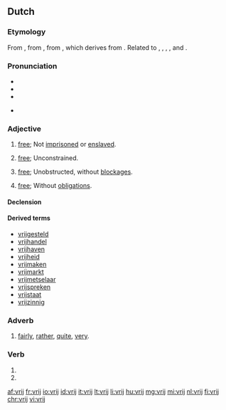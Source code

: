 ==Dutch==

===Etymology===
From {{inh|nl|dum|vri}}, from {{inh|nl|odt|*frī}}, from {{etyl|gem-pro|nl}} {{m|gem-pro|*frijaz}}, which derives from {{etyl|ine-pro|nl}} {{m|ine-pro|*prey-||to be fond of}}. Related to {{term|vrijen||to love|lang=nl}}, {{term|vrijdag||friday|lang=nl}}, {{term|vriend||friend|lang=nl}}, {{term|vrouw||woman|lang=nl}}, and {{term|vrede||peace|lang=nl}}.

===Pronunciation===
* {{audio|Nl-vrij.ogg|Audio|lang=nl}}
* {{rhymes|ɛi̯|lang=nl}}
* {{IPA|/vrɛi/|lang=nl}}
* {{a|Northern Netherlands}} {{IPA|/frɛi/|lang=nl}}

===Adjective===
{{nl-adj}}

# [[free]]; Not [[imprisoned]] or [[enslaved]]. 
#: {{ux|nl|een vrij [[man]]|a free man|inline=1}}
# [[free]]; Unconstrained. 
#: {{ux|nl|hij had de vrije [[hand]] over het [[land]]|he had a free hand over the land|inline=1}}
# [[free]]; Unobstructed, without [[blockage|blockages]]. 
#: {{ux|nl|de [[afvoer]] was vrij|the drain was unobstructed|inline=1}}
# [[free]]; Without [[obligation]]s. 
#: {{ux|nl|[[vrije tijd]]|free time|inline=1}}

====Declension====
{{nl-decl-adj}}

====Derived terms====
* [[vrijgesteld]]
* [[vrijhandel]]
* [[vrijhaven]]
* [[vrijheid]]
* [[vrijmaken]]
* [[vrijmarkt]]
* [[vrijmetselaar]]
* [[vrijspreken]]
* [[vrijstaat]]
* [[vrijzinnig]]

===Adverb===
{{nl-adv}}

# [[fairly]], [[rather]], [[quite]], [[very]]. 
#: {{ux|nl|Hij is vrij betrouwbaar|He is fairly trustworthy|inline=1}}
#: {{ux|nl|De computer waarmee ik werk is vrij oud.|The computer with which I work is quite old.|inline=1}}

===Verb===
{{nl-verb-form}}

# {{nl-verb form of|p=1|n=sg|t=pres|m=ind|vrijen}}
# {{nl-verb form of|m=imp|vrijen}}

[[af:vrij]]
[[fr:vrij]]
[[io:vrij]]
[[id:vrij]]
[[it:vrij]]
[[lt:vrij]]
[[li:vrij]]
[[hu:vrij]]
[[mg:vrij]]
[[mi:vrij]]
[[nl:vrij]]
[[fi:vrij]]
[[chr:vrij]]
[[vi:vrij]]